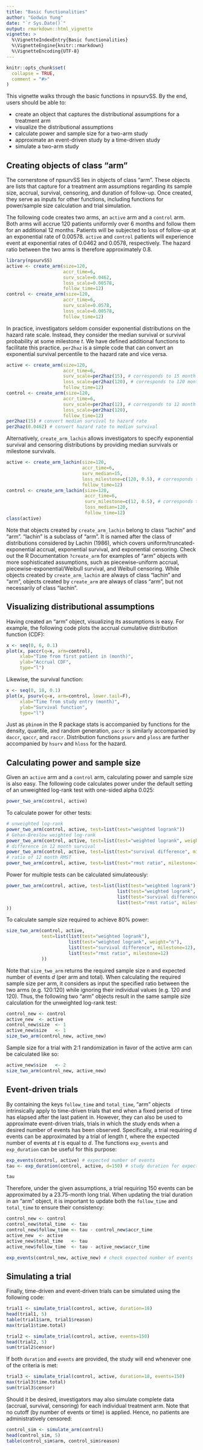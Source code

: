 ---
title: "Basic functionalities"
author: "Godwin Yung"
date: "`r Sys.Date()`"
output: rmarkdown::html_vignette
vignette: >
  %\VignetteIndexEntry{Basic functionalities}
  %\VignetteEngine{knitr::rmarkdown}
  %\VignetteEncoding{UTF-8}
---

```{r setup, include = FALSE}
knitr::opts_chunk$set(
  collapse = TRUE,
  comment = "#>"
)
```

This vignette walks through the basic functions in npsurvSS. By the end, users should be able to:

* create an object that captures the distributional assumptions for a treatment arm
* visualize the distributional assumptions
* calculate power and sample size for a two-arm study
* approximate an event-driven study by a time-driven study
* simulate a two-arm study

## Creating objects of class "arm"

The cornerstone of npsurvSS lies in objects of class "arm". These objects are lists that capture for a treatment arm assumptions regarding its sample size, accrual, survival, censoring, and duration of follow-up. Once created, they serve as inputs for other functions, including functions for power/sample size calculation and trial simulation. 

The following code creates two arms, an `active` arm and a `control` arm. Both arms will accrue 120 patients uniformly over 6 months and follow them for an additional 12 months. Patients will be subjected to loss of follow-up at an exponential rate of 0.00578. `active` and `control` patients will experience event at exponential rates of 0.0462 and 0.0578, respectively. The hazard ratio between the two arms is therefore approximately 0.8.
```{r}
library(npsurvSS)
active <- create_arm(size=120, 
                     accr_time=6, 
                     surv_scale=0.0462, 
                     loss_scale=0.00578, 
                     follow_time=12)
control <- create_arm(size=120, 
                     accr_time=6, 
                     surv_scale=0.0578, 
                     loss_scale=0.00578, 
                     follow_time=12)
```
In practice, investigators seldom consider exponential distributions on the hazard rate scale. Instead, they consider the median survival or survival probability at some milestone _t_. We have defined additional functions to facilitate this practice. `per2haz` is a simple code that can convert an exponential survival percentile to the hazard rate and vice versa. 
```{r}
active <- create_arm(size=120, 
                     accr_time=6, 
                     surv_scale=per2haz(15), # corresponds to 15 month median
                     loss_scale=per2haz(120), # corresponds to 120 month median
                     follow_time=12)
control <- create_arm(size=120, 
                     accr_time=6, 
                     surv_scale=per2haz(12), # corresponds to 12 month median
                     loss_scale=per2haz(120), 
                     follow_time=12)
per2haz(15) # convert median survival to hazard rate
per2haz(0.0462) # convert hazard rate to median survival
```
Alternatively, `create_arm_lachin` allows investigators to specify exponential survival and censoring distributions by providing median survivals or milestone survivals.
```{r}
active <- create_arm_lachin(size=120, 
                            accr_time=6, 
                            surv_median=15,
                            loss_milestone=c(120, 0.5), # corresponds to 120 month median
                            follow_time=12)
control <- create_arm_lachin(size=120, 
                             accr_time=6, 
                             surv_milestone=c(12, 0.5), # corresponds to 12 month median
                             loss_median=120, 
                             follow_time=12)
class(active)
```
Note that objects created by `create_arm_lachin` belong to class "lachin" and "arm". "lachin" is a subclass of "arm". It is named after the class of distributions considered by Lachin (1986), which covers uniform/truncated-exponential accrual, exponential survival, and exponential censoring. Check out the R Documentation `?create_arm` for examples of "arm" objects with more sophisticated assumptions, such as piecewise-uniform accrual, piecewise-exponential/Weibull survival, and Weibull censoring. While objects created by `create_arm_lachin` are always of class "lachin" and "arm", objects created by `create_arm` are always of class "arm", but not necessarily of class "lachin".

## Visualizing distributional assumptions
Having created an "arm" object, visualizing its assumptions is easy. For example, the following code plots the accrual cumulative distribution function (CDF):
```{r}
x <- seq(0, 6, 0.1)
plot(x, paccr(q=x, arm=control), 
     xlab="Time from first patient in (month)", 
     ylab="Accrual CDF",
     type="l")
```

Likewise, the survival function:
```{r}
x <- seq(0, 18, 0.1)
plot(x, psurv(q=x, arm=control, lower.tail=F), 
     xlab="Time from study entry (month)", 
     ylab="Survival function",
     type="l")
```

Just as `pbinom` in the R package stats is accompanied by functions for the density, quantile, and random generation, `paccr` is similarly accompanied by `daccr`, `qaccr`, and `raccr`. Distribution functions `psurv` and `ploss` are further accompanied by `hsurv` and `hloss` for the hazard.

## Calculating power and sample size
Given an `active` arm and a `control` arm, calculating power and sample size is also easy. The following code calculates power under the default setting of an unweighted log-rank test with one-sided alpha 0.025:
```{r}
power_two_arm(control, active)
```
To calculate power for other tests:
```{r}
# unweighted log-rank
power_two_arm(control, active, test=list(test="weighted logrank"))
# Gehan-Breslow weighted log-rank
power_two_arm(control, active, test=list(test="weighted logrank", weight="n"))
# difference in 12 month survival
power_two_arm(control, active, test=list(test="survival difference", milestone=12))
# ratio of 12 month RMST
power_two_arm(control, active, test=list(test="rmst ratio", milestone=12))
```
Power for multiple tests can be calculated simulateously:
```{r}
power_two_arm(control, active, test=list(list(test="weighted logrank"),
                                         list(test="weighted logrank", weight="n"),
                                         list(test="survival difference", milestone=12),
                                         list(test="rmst ratio", milestone=12)
))
```
To calculate sample size required to achieve 80% power:
```{r}
size_two_arm(control, active, 
             test=list(list(test="weighted logrank"),
                       list(test="weighted logrank", weight="n"),
                       list(test="survival difference", milestone=12),
                       list(test="rmst ratio", milestone=12)
             ))
```
Note that `size_two_arm` returns the required sample size _n_ and expected number of events _d_ (per arm and total). When calculating the required sample size per arm, it considers as input the specified ratio between the two arms (e.g. 120:120) while ignoring their individual values (e.g. 120 and 120). Thus, the following two "arm" objects result in the same sample size calculation for the unweighted log-rank test:
```{r}
control_new <- control
active_new  <- active
control_new$size  <- 1
active_new$size   <- 1
size_two_arm(control_new, active_new)
```
Sample size for a trial with 2:1 randomization in favor of the active arm can be calculated like so:
```{r}
active_new$size   <- 2
size_two_arm(control_new, active_new)
```

## Event-driven trials
By containing the keys `follow_time` and `total_time`, "arm" objects intrinsically apply to time-driven trials that end when a fixed period of time has elapsed after the last patient in. However, they can also be used to approximate event-driven trials, trials in which the study ends when a desired number of events has been observed. Specifically, a trial requiring _d_ events can be approximated by a trial of length _t_,  where the expected number of events at _t_ is equal to _d_. The functions `exp_events` and `exp_duration` can be useful for this purpose:
```{r}
exp_events(control, active) # expected number of events
tau <- exp_duration(control, active, d=150) # study duration for expected number of events to equal d

tau
```
Therefore, under the given assumptions, a trial requiring 150 events can be approximated by a 23.75-month long trial. When updating the trial duration in an "arm" object, it is important to update both the `follow_time` and `total_time` to ensure their consistency:
```{r}
control_new <- control
control_new$total_time  <- tau
control_new$follow_time <- tau - control_new$accr_time
active_new  <- active
active_new$total_time   <- tau
active_new$follow_time  <- tau - active_new$accr_time

exp_events(control_new, active_new) # check expected number of events
```

## Simulating a trial
Finally, time-driven and event-driven trials can be simulated using the following code:
```{r}
trial1 <- simulate_trial(control, active, duration=18)
head(trial1, 5)
table(trial1$arm, trial1$reason)
max(trial1$time.total)

trial2 <- simulate_trial(control, active, events=150)
head(trial2, 5)
sum(trial2$censor)
```
If both `duration` and `events` are provided, the study will end whenever one of the criteria is met:
```{r}
trial3 <- simulate_trial(control, active, duration=18, events=150)
max(trial3$time.total)
sum(trial3$censor)
```
Should it be desired, investigators may also simulate complete data (accrual, survival, censoring) for each individual treatment arm. Note that no cutoff (by number of events or time) is applied. Hence, no patients are administratively censored:
```{r}
control_sim <- simulate_arm(control)
head(control_sim, 5)
table(control_sim$arm, control_sim$reason)
```

